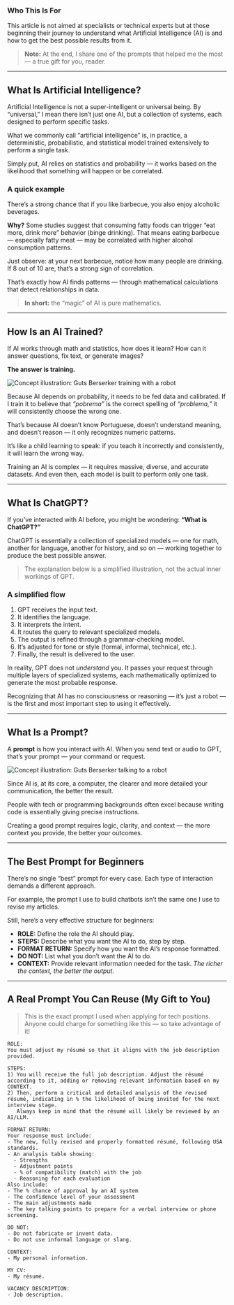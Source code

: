 ### Who This Is For

This article is not aimed at specialists or technical experts but at those beginning their journey to understand what Artificial Intelligence (AI) is and how to get the best possible results from it.

> **Note:** At the end, I share one of the prompts that helped me the most — a true gift for you, reader.

---

## What Is Artificial Intelligence?

Artificial Intelligence is not a super-intelligent or universal being. By “universal,” I mean there isn’t just one AI, but a collection of systems, each designed to perform specific tasks.

What we commonly call “artificial intelligence” is, in practice, a deterministic, probabilistic, and statistical model trained extensively to perform a single task.

Simply put, AI relies on statistics and probability — it works based on the likelihood that something will happen or be correlated.

### A quick example

There’s a strong chance that if you like barbecue, you also enjoy alcoholic beverages.

**Why?** Some studies suggest that consuming fatty foods can trigger “eat more, drink more” behavior (binge drinking). That means eating barbecue — especially fatty meat — may be correlated with higher alcohol consumption patterns.

Just observe: at your next barbecue, notice how many people are drinking. If 8 out of 10 are, that’s a strong sign of correlation.

That’s exactly how AI finds patterns — through mathematical calculations that detect relationships in data.

> **In short:** the “magic” of AI is pure mathematics.

---

## How Is an AI Trained?

If AI works through math and statistics, how does it learn? How can it answer questions, fix text, or generate images?

**The answer is training.**

<img
  src="/articles/guts-ia-trainning.png"
  alt="Concept illustration: Guts Berserker training with a robot"
  className="w-full  rounded-xl border border-muted"
/>

Because AI depends on probability, it needs to be fed data and calibrated. If I train it to believe that _“pobrema”_ is the correct spelling of _“problema,”_ it will consistently choose the wrong one.

That’s because AI doesn’t know Portuguese, doesn’t understand meaning, and doesn’t reason — it only recognizes numeric patterns.

It’s like a child learning to speak: if you teach it incorrectly and consistently, it will learn the wrong way.

Training an AI is complex — it requires massive, diverse, and accurate datasets. And even then, each model is built to perform only one task.

---

## What Is ChatGPT?

If you’ve interacted with AI before, you might be wondering: **“What is ChatGPT?”**

ChatGPT is essentially a collection of specialized models — one for math, another for language, another for history, and so on — working together to produce the best possible answer.

> The explanation below is a simplified illustration, not the actual inner workings of GPT.

### A simplified flow

1. GPT receives the input text.
2. It identifies the language.
3. It interprets the intent.
4. It routes the query to relevant specialized models.
5. The output is refined through a grammar-checking model.
6. It’s adjusted for tone or style (formal, informal, technical, etc.).
7. Finally, the result is delivered to the user.

In reality, GPT does not _understand_ you. It passes your request through multiple layers of specialized systems, each mathematically optimized to generate the most probable response.

Recognizing that AI has no consciousness or reasoning — it’s just a robot — is the first and most important step to using it effectively.

---

## What Is a Prompt?

A **prompt** is how you interact with AI. When you send text or audio to GPT, that’s your prompt — your command or request.

<img
  src="/articles/gust-prompt-ia.png"
  alt="Concept illustration: Guts Berserker talking to a robot"
  className="w-full rounded-xl border border-muted"
/>

Since AI is, at its core, a computer, the clearer and more detailed your communication, the better the result.

People with tech or programming backgrounds often excel because writing code is essentially giving precise instructions.

Creating a good prompt requires logic, clarity, and context — the more context you provide, the better your outcomes.

---

## The Best Prompt for Beginners

There’s no single “best” prompt for every case. Each type of interaction demands a different approach.

For example, the prompt I use to build chatbots isn’t the same one I use to revise my articles.

Still, here’s a very effective structure for beginners:

- **ROLE:** Define the role the AI should play.
- **STEPS:** Describe what you want the AI to do, step by step.
- **FORMAT RETURN:** Specify how you want the AI’s response formatted.
- **DO NOT:** List what you don’t want the AI to do.
- **CONTEXT:** Provide relevant information needed for the task. _The richer the context, the better the output._

---

## A Real Prompt You Can Reuse (My Gift to You)

> This is the exact prompt I used when applying for tech positions. Anyone could charge for something like this — so take advantage of it!

```text
ROLE:
You must adjust my résumé so that it aligns with the job description provided.

STEPS:
1) You will receive the full job description. Adjust the résumé according to it, adding or removing relevant information based on my CONTEXT.
2) Then, perform a critical and detailed analysis of the revised résumé, indicating in % the likelihood of being invited for the next interview stage.
   Always keep in mind that the résumé will likely be reviewed by an AI/LLM.

FORMAT RETURN:
Your response must include:
- The new, fully revised and properly formatted résumé, following USA standards.
- An analysis table showing:
  - Strengths
  - Adjustment points
  - % of compatibility (match) with the job
  - Reasoning for each evaluation
Also include:
- The % chance of approval by an AI system
- The confidence level of your assessment
- The main adjustments made
- The key talking points to prepare for a verbal interview or phone screening.

DO NOT:
- Do not fabricate or invent data.
- Do not use informal language or slang.

CONTEXT:
- My personal information.

MY CV:
- My résumé.

VACANCY DESCRIPTION:
- Job description.
```
